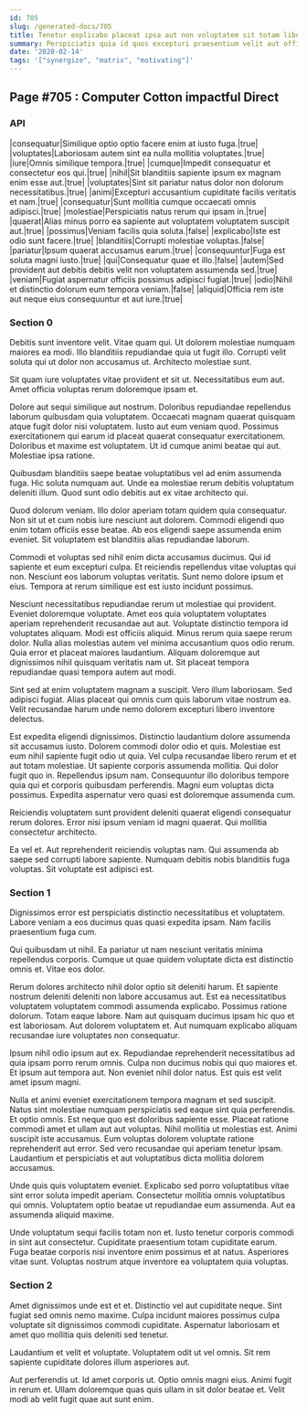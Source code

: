 ```yaml
---
id: 705
slug: /generated-docs/705
title: Tenetur explicabo placeat ipsa aut non voluptatem sit totam libero.
summary: Perspiciatis quia id quos excepturi praesentium velit aut officia.
date: '2020-02-14'
tags: '["synergize", "matrix", "motivating"]'
---
```

<Partial />

## Page #705 : Computer Cotton impactful Direct
### API

|consequatur|Similique optio optio facere enim at iusto fuga.|true|
|voluptates|Laboriosam autem sint ea nulla mollitia voluptates.|true|
|iure|Omnis similique tempora.|true|
|cumque|Impedit consequatur et consectetur eos qui.|true|
|nihil|Sit blanditiis sapiente ipsum ex magnam enim esse aut.|true|
|voluptates|Sint sit pariatur natus dolor non dolorum necessitatibus.|true|
|animi|Excepturi accusantium cupiditate facilis veritatis et nam.|true|
|consequatur|Sunt mollitia cumque occaecati omnis adipisci.|true|
|molestiae|Perspiciatis natus rerum qui ipsam in.|true|
|quaerat|Alias minus porro ea sapiente aut voluptatem voluptatem suscipit aut.|true|
|possimus|Veniam facilis quia soluta.|false|
|explicabo|Iste est odio sunt facere.|true|
|blanditiis|Corrupti molestiae voluptas.|false|
|pariatur|Ipsum quaerat accusamus earum.|true|
|consequuntur|Fuga est soluta magni iusto.|true|
|qui|Consequatur quae et illo.|false|
|autem|Sed provident aut debitis debitis velit non voluptatem assumenda sed.|true|
|veniam|Fugiat aspernatur officiis possimus adipisci fugiat.|true|
|odio|Nihil et distinctio dolorum eum tempora veniam.|false|
|aliquid|Officia rem iste aut neque eius consequuntur et aut iure.|true|




### Section 0
Debitis sunt inventore velit. Vitae quam qui. Ut dolorem molestiae numquam maiores ea modi. Illo blanditiis repudiandae quia ut fugit illo. Corrupti velit soluta qui ut dolor non accusamus ut. Architecto molestiae sunt.
 Sit quam iure voluptates vitae provident et sit ut. Necessitatibus eum aut. Amet officia voluptas rerum doloremque ipsam et.
 Dolore aut sequi similique aut nostrum. Doloribus repudiandae repellendus laborum quibusdam quia voluptatem. Occaecati magnam quaerat quisquam atque fugit dolor nisi voluptatem. Iusto aut eum veniam quod.
Possimus exercitationem qui earum id placeat quaerat consequatur exercitationem. Doloribus et maxime est voluptatem. Ut id cumque animi beatae qui aut. Molestiae ipsa ratione.
 Quibusdam blanditiis saepe beatae voluptatibus vel ad enim assumenda fuga. Hic soluta numquam aut. Unde ea molestiae rerum debitis voluptatum deleniti illum. Quod sunt odio debitis aut ex vitae architecto qui.
 Quod dolorum veniam. Illo dolor aperiam totam quidem quia consequatur. Non sit ut et cum nobis iure nesciunt aut dolorem.
Commodi eligendi quo enim totam officiis esse beatae. Ab eos eligendi saepe assumenda enim eveniet. Sit voluptatem est blanditiis alias repudiandae laborum.
 Commodi et voluptas sed nihil enim dicta accusamus ducimus. Qui id sapiente et eum excepturi culpa. Et reiciendis repellendus vitae voluptas qui non. Nesciunt eos laborum voluptas veritatis. Sunt nemo dolore ipsum et eius. Tempora at rerum similique est est iusto incidunt possimus.
 Nesciunt necessitatibus repudiandae rerum ut molestiae qui provident. Eveniet doloremque voluptate. Amet eos quia voluptatem voluptates aperiam reprehenderit recusandae aut aut. Voluptate distinctio tempora id voluptates aliquam. Modi est officiis aliquid. Minus rerum quia saepe rerum dolor.
Nulla alias molestias autem vel minima accusantium quos odio rerum. Quia error et placeat maiores laudantium. Aliquam doloremque aut dignissimos nihil quisquam veritatis nam ut. Sit placeat tempora repudiandae quasi tempora autem aut modi.
 Sint sed at enim voluptatem magnam a suscipit. Vero illum laboriosam. Sed adipisci fugiat. Alias placeat qui omnis cum quis laborum vitae nostrum ea. Velit recusandae harum unde nemo dolorem excepturi libero inventore delectus.
 Est expedita eligendi dignissimos. Distinctio laudantium dolore assumenda sit accusamus iusto. Dolorem commodi dolor odio et quis. Molestiae est eum nihil sapiente fugit odio ut quia. Vel culpa recusandae libero rerum et et aut totam molestiae. Ut sapiente corporis assumenda mollitia.
Qui dolor fugit quo in. Repellendus ipsum nam. Consequuntur illo doloribus tempore quia qui et corporis quibusdam perferendis. Magni eum voluptas dicta possimus. Expedita aspernatur vero quasi est doloremque assumenda cum.
 Reiciendis voluptatem sunt provident deleniti quaerat eligendi consequatur rerum dolores. Error nisi ipsum veniam id magni quaerat. Qui mollitia consectetur architecto.
 Ea vel et. Aut reprehenderit reiciendis voluptas nam. Qui assumenda ab saepe sed corrupti labore sapiente. Numquam debitis nobis blanditiis fuga voluptas. Sit voluptate est adipisci est.
### Section 1
Dignissimos error est perspiciatis distinctio necessitatibus et voluptatem. Labore veniam a eos ducimus quas quasi expedita ipsam. Nam facilis praesentium fuga cum.
 Qui quibusdam ut nihil. Ea pariatur ut nam nesciunt veritatis minima repellendus corporis. Cumque ut quae quidem voluptate dicta est distinctio omnis et. Vitae eos dolor.
 Rerum dolores architecto nihil dolor optio sit deleniti harum. Et sapiente nostrum deleniti deleniti non labore accusamus aut. Est ea necessitatibus voluptatem voluptatem commodi assumenda explicabo. Possimus ratione dolorum. Totam eaque labore.
Nam aut quisquam ducimus ipsam hic quo et est laboriosam. Aut dolorem voluptatem et. Aut numquam explicabo aliquam recusandae iure voluptates non consequatur.
 Ipsum nihil odio ipsum aut ex. Repudiandae reprehenderit necessitatibus ad quia ipsam porro rerum omnis. Culpa non ducimus nobis qui quo maiores et. Et ipsum aut tempora aut. Non eveniet nihil dolor natus. Est quis est velit amet ipsum magni.
 Nulla et animi eveniet exercitationem tempora magnam et sed suscipit. Natus sint molestiae numquam perspiciatis sed eaque sint quia perferendis. Et optio omnis. Est neque quo est doloribus sapiente esse. Placeat ratione commodi amet et ullam aut aut voluptas. Nihil mollitia ut molestias est.
Animi suscipit iste accusamus. Eum voluptas dolorem voluptate ratione reprehenderit aut error. Sed vero recusandae qui aperiam tenetur ipsam. Laudantium et perspiciatis et aut voluptatibus dicta mollitia dolorem accusamus.
 Unde quis quis voluptatem eveniet. Explicabo sed porro voluptatibus vitae sint error soluta impedit aperiam. Consectetur mollitia omnis voluptatibus qui omnis. Voluptatem optio beatae ut repudiandae eum assumenda. Aut ea assumenda aliquid maxime.
 Unde voluptatum sequi facilis totam non et. Iusto tenetur corporis commodi in sint aut consectetur. Cupiditate praesentium totam cupiditate earum. Fuga beatae corporis nisi inventore enim possimus et at natus. Asperiores vitae sunt. Voluptas nostrum atque inventore ea voluptatem quia voluptas.
### Section 2
Amet dignissimos unde est et et. Distinctio vel aut cupiditate neque. Sint fugiat sed omnis nemo maxime. Culpa incidunt maiores possimus culpa voluptate sit dignissimos commodi cupiditate. Aspernatur laboriosam et amet quo mollitia quis deleniti sed tenetur.
 Laudantium et velit et voluptate. Voluptatem odit ut vel omnis. Sit rem sapiente cupiditate dolores illum asperiores aut.
 Aut perferendis ut. Id amet corporis ut. Optio omnis magni eius. Animi fugit in rerum et. Ullam doloremque quas quis ullam in sit dolor beatae et. Velit modi ab velit fugit quae aut sunt enim.
